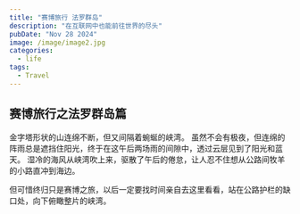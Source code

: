 ```yaml
---
title: "赛博旅行 法罗群岛"
description: "在互联网中也能前往世界的尽头"
pubDate: "Nov 28 2024"
image: /image/image2.jpg
categories:
  - life
tags:
  - Travel
---
```


## 赛博旅行之法罗群岛篇

金字塔形状的山连绵不断，但又间隔着蜿蜒的峡湾。
虽然不会有极夜，但连绵的阵雨总是遮挡住阳光，终于在这午后两场雨的间隙中，透过云层见到了阳光和蓝天。
湿冷的海风从峡湾吹上来，驱散了午后的倦怠，让人忍不住想从公路间牧羊的小路直冲到海边。

但可惜终归只是赛博之旅，以后一定要找时间亲自去这里看看，站在公路护栏的缺口处，向下俯瞰整片的峡湾。
